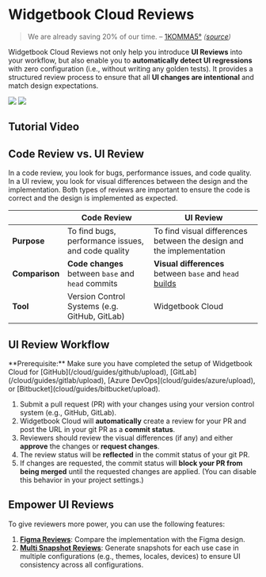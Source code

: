 # Widgetbook Cloud Reviews

> We are already saving 20% of our time.
> – [1KOMMA5°](https://1komma5grad.com/de) _([source](https://youtu.be/Du5yVtnmNzg?t=1759))_

Widgetbook Cloud Reviews not only help you introduce **UI Reviews** into your workflow, but also enable you to **automatically detect UI regressions** with zero configuration (i.e., without writing any golden tests). It provides a structured review process to ensure that all **UI changes are intentional** and match design expectations.

<Image theme="light" src="/assets/cloud/review.light.png" />
<Image theme="dark" src="/assets/cloud/review.dark.png" />

## Tutorial Video

<YouTube id="CalXXyThDi4" />

## Code Review vs. UI Review

In a code review, you look for bugs, performance issues, and code quality. 
In a UI review, you look for visual differences between the design and the implementation. 
Both types of reviews are important to ensure the code is correct and the design is implemented as expected.

|                | Code Review                                        | UI Review                                                                         |
| -------------- | -------------------------------------------------- | --------------------------------------------------------------------------------- |
| **Purpose**    | To find bugs, performance issues, and code quality | To find visual differences between the design and the implementation              |
| **Comparison** | **Code changes** between `base` and `head` commits | **Visual differences** between `base` and `head` [builds](/cloud/builds/overview) |
| **Tool**       | Version Control Systems (e.g. GitHub, GitLab)      | Widgetbook Cloud                                                                  |

## UI Review Workflow

<Info>
**Prerequisite:** Make sure you have completed the setup of Widgetbook Cloud for 
[GitHub](/cloud/guides/github/upload),
[GitLab](/cloud/guides/gitlab/upload), 
[Azure DevOps](cloud/guides/azure/upload), or
[Bitbucket](cloud/guides/bitbucket/upload).
</Info>

1. Submit a pull request (PR) with your changes using your version control system (e.g., GitHub, GitLab).
1. Widgetbook Cloud will **automatically** create a review for your PR and post the URL in your git PR as a **commit status**.
1. Reviewers should review the visual differences (if any) and either **approve** the changes or **request changes**.
1. The review status will be **reflected** in the commit status of your git PR.
1. If changes are requested, the commit status will **block your PR from being merged** until the requested changes are applied. (You can disable this behavior in your project settings.)

## Empower UI Reviews

To give reviewers more power, you can use the following features:

1. [**Figma Reviews**](/cloud/reviews/figma): Compare the implementation with the Figma design.
1. [**Multi Snapshot Reviews**](/cloud/reviews/multi-snapshot): Generate snapshots for each use case in multiple configurations (e.g., themes, locales, devices) to ensure UI consistency across all configurations.